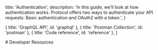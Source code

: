 
  title: 'Authentication',
  description:
    'In this guide, we’ll look at how authentication works. Protocol offers two ways to authenticate your API requests: Basic authentication and OAuth2 with a token.',
}

  { title: 'GraphQL API', id: 'graphql' },
  { title: 'Postman Collection', id: 'postman' },
  { title: 'Code reference', id: 'reference' },
]

<HeroPattern />
# Developer Resources

<Develo />